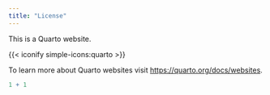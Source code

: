 ```yaml
---
title: "License"
---
```


This is a Quarto website. 

{{< iconify simple-icons:quarto >}}

To learn more about Quarto websites visit <https://quarto.org/docs/websites>.

```r
1 + 1
```
